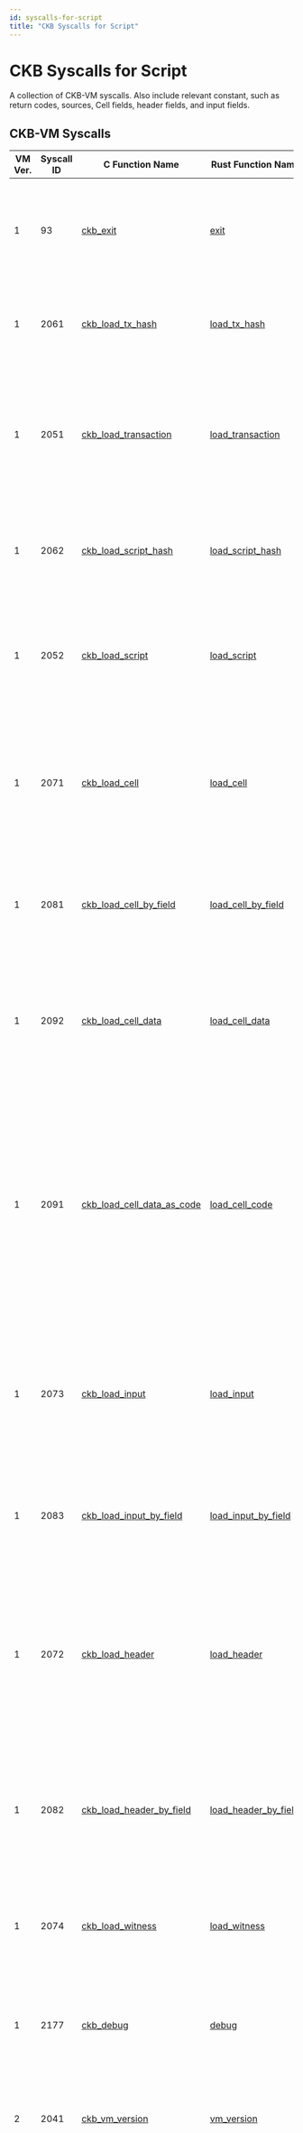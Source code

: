 ```yaml
---
id: syscalls-for-script
title: "CKB Syscalls for Script"
---
```


# CKB Syscalls for Script

A collection of CKB-VM syscalls. Also include relevant constant, such as return codes, sources, Cell fields, header fields, and input fields.

## CKB-VM Syscalls

| VM Ver. | Syscall ID | C Function Name                                                                                                                                  | Rust Function Name                                                                                   | Description                                                                                                                                                                                                                                                                                                     |
| ------- | ---------- | ------------------------------------------------------------------------------------------------------------------------------------------------ | ---------------------------------------------------------------------------------------------------- | --------------------------------------------------------------------------------------------------------------------------------------------------------------------------------------------------------------------------------------------------------------------------------------------------------------- |
| 1       | 93         | [ckb_exit](https://github.com/nervosnetwork/rfcs/blob/master/rfcs/0009-vm-syscalls/0009-vm-syscalls.md#exit)                                     | [exit](https://docs.rs/ckb-std/latest/ckb_std/syscalls/fn.exit.html)                                 | Immediately terminate the execution of the currently running Script and exit with the specified return code.                                                                                                                                                                                                    |
| 1       | 2061       | [ckb_load_tx_hash](https://github.com/nervosnetwork/rfcs/blob/master/rfcs/0009-vm-syscalls/0009-vm-syscalls.md#load-transaction-hash)            | [load_tx_hash](https://docs.rs/ckb-std/latest/ckb_std/high_level/fn.load_tx_hash.html)               | Calculate the hash of the current transaction and copy it using partial loading.                                                                                                                                                                                                                                |
| 1       | 2051       | [ckb_load_transaction](https://github.com/nervosnetwork/rfcs/blob/master/rfcs/0009-vm-syscalls/0009-vm-syscalls.md#load-transaction)             | [load_transaction](https://docs.rs/ckb-std/latest/ckb_std/high_level/fn.load_transaction.html)       | Serialize the full transaction of the running Script using the Molecule Encoding 1 format and copy it using partial loading.                                                                                                                                                                                    |
| 1       | 2062       | [ckb_load_script_hash](https://github.com/nervosnetwork/rfcs/blob/master/rfcs/0009-vm-syscalls/0009-vm-syscalls.md#load-script-hash)             | [load_script_hash](https://docs.rs/ckb-std/latest/ckb_std/high_level/fn.load_script_hash.html)       | Calculate the hash of currently running Script and copy it using partial loading.                                                                                                                                                                                                                               |
| 1       | 2052       | [ckb_load_script](https://github.com/nervosnetwork/rfcs/blob/master/rfcs/0009-vm-syscalls/0009-vm-syscalls.md#load-script)                       | [load_script](https://docs.rs/ckb-std/latest/ckb_std/high_level/fn.load_script.html)                 | Serialize the currently running Script using the Molecule Encoding 1 format and copy it using partial loading.                                                                                                                                                                                                  |
| 1       | 2071       | [ckb_load_cell](https://github.com/nervosnetwork/rfcs/blob/master/rfcs/0009-vm-syscalls/0009-vm-syscalls.md#load-cell)                           | [load_cell](https://docs.rs/ckb-std/latest/ckb_std/high_level/fn.load_cell.html)                     | Serialize the specified Cell in the current transaction using the Molecule Encoding 1 format and copy it using partial loading.                                                                                                                                                                                 |
| 1       | 2081       | [ckb_load_cell_by_field](https://github.com/nervosnetwork/rfcs/blob/master/rfcs/0009-vm-syscalls/0009-vm-syscalls.md#load-cell-by-field)         | [load_cell_by_field](https://docs.rs/ckb-std/latest/ckb_std/syscalls/fn.load_cell_by_field.html)     | Load a single field from the specified Cell in the current transaction and copy it using partial loading.                                                                                                                                                                                                       |
| 1       | 2092       | [ckb_load_cell_data](https://github.com/nervosnetwork/rfcs/blob/master/rfcs/0009-vm-syscalls/0009-vm-syscalls.md#load-cell-data)                 | [load_cell_data](https://docs.rs/ckb-std/latest/ckb_std/high_level/fn.load_cell_data.html)           | Load the data from the Cell data field in the specified Cell from the current transaction and copy it using partial loading.                                                                                                                                                                                    |
| 1       | 2091       | [ckb_load_cell_data_as_code](https://github.com/nervosnetwork/rfcs/blob/master/rfcs/0009-vm-syscalls/0009-vm-syscalls.md#load-cell-data-as-code) | [load_cell_code](https://docs.rs/ckb-std/latest/ckb_std/syscalls/fn.load_cell_code.html)             | Load the data from the Cell data field in the specified Cell from the current transaction, mark the loaded memory page as executable, and copy it using partial loading. The loaded code can then be executed by CKB-VM at a later time.                                                                        |
| 1       | 2073       | [ckb_load_input](https://github.com/nervosnetwork/rfcs/blob/master/rfcs/0009-vm-syscalls/0009-vm-syscalls.md#load-input)                         | [load_input](https://docs.rs/ckb-std/latest/ckb_std/high_level/fn.load_input.html)                   | Serialize the specified input Cell in the current transaction using the Molecule Encoding 1 format and copy it using partial loading.                                                                                                                                                                           |
| 1       | 2083       | [ckb_load_input_by_field](https://github.com/nervosnetwork/rfcs/blob/master/rfcs/0009-vm-syscalls/0009-vm-syscalls.md#load-input-by-field)       | [load_input_by_field](https://docs.rs/ckb-std/latest/ckb_std/syscalls/fn.load_input_by_field.html)   | Load a single field from the specified input Cell in the current transaction and copy it using partial loading.                                                                                                                                                                                                 |
| 1       | 2072       | [ckb_load_header](https://github.com/nervosnetwork/rfcs/blob/master/rfcs/0009-vm-syscalls/0009-vm-syscalls.md#load-header)                       | [load_header](https://docs.rs/ckb-std/latest/ckb_std/high_level/fn.load_header.html)                 | Serialize the specified header associated with an input Cell, dep Cell, or header dep using the Molecule Encoding 1 format and copy it using partial loading.                                                                                                                                                   |
| 1       | 2082       | [ckb_load_header_by_field](https://github.com/nervosnetwork/rfcs/blob/master/rfcs/0009-vm-syscalls/0009-vm-syscalls.md#load-header-by-field)     | [load_header_by_field](https://docs.rs/ckb-std/latest/ckb_std/syscalls/fn.load_header_by_field.html) | Load a single field from the specified header associated with an input Cell, dep Cell, or header dep and copy it using partial loading.                                                                                                                                                                         |
| 1       | 2074       | [ckb_load_witness](https://github.com/nervosnetwork/rfcs/blob/master/rfcs/0009-vm-syscalls/0009-vm-syscalls.md#load-witness)                     | [load_witness](https://docs.rs/ckb-std/latest/ckb_std/high_level/fn.load_witness.html)               | Load the specified witness in the current transaction and copy it using partial loading.                                                                                                                                                                                                                        |
| 1       | 2177       | [ckb_debug](https://github.com/nervosnetwork/rfcs/blob/master/rfcs/0009-vm-syscalls/0009-vm-syscalls.md#debug)                                   | [debug](https://docs.rs/ckb-std/latest/ckb_std/syscalls/fn.debug.html)                               | Print the specified message in CKB's terminal output for the purposes of debugging.                                                                                                                                                                                                                             |
| 2       | 2041       | [ckb_vm_version](https://github.com/nervosnetwork/rfcs/blob/master/rfcs/0034-vm-syscalls-2/0034-vm-syscalls-2.md#vm-version)                     | [vm_version](https://docs.rs/ckb-std/latest/ckb_std/syscalls/fn.vm_version.html)                     | Return the version of CKB-VM being used to execute the current Script.                                                                                                                                                                                                                                          |
| 2       | 2042       | [ckb_current_cycles](https://github.com/nervosnetwork/rfcs/blob/master/rfcs/0034-vm-syscalls-2/0034-vm-syscalls-2.md#current-cycles)             | [current_cycles](https://docs.rs/ckb-std/latest/ckb_std/syscalls/fn.current_cycles.html)             | Return the number of cycles consumed by the currently running Script _immediately before_ executing this syscall. This syscall will consume an additional 500 cycles.                                                                                                                                           |
| 2       | 2043       | [ckb_exec](https://github.com/nervosnetwork/rfcs/blob/master/rfcs/0034-vm-syscalls-2/0034-vm-syscalls-2.md#exec)                                 | [exec](https://docs.rs/ckb-std/latest/ckb_std/syscalls/fn.exec.html)                                 | Run a Script executable from the specified Cell using the current VM context. This replaces the original calling running Script executable with the new specified Script executable. This is similar to the [exec call](<https://en.wikipedia.org/wiki/Exec_(system_call)>) found in several operating systems. |
| 2       | 2101       | [ckb_spawn](https://github.com/nervosnetwork/rfcs/blob/master/rfcs/0050-vm-syscalls-3/0050-vm-syscalls-3.md#spawn)                               | [spawn](https://docs.rs/ckb-std/latest/ckb_std/syscalls/fn.spawn.html)                               | Run a Script executable from the specified Cell using the current VM context, but return to the original calling Script executable upon termination. This is similar to the [spawn function](<https://en.wikipedia.org/wiki/Spawn_(computing)>) found in several operating systems and programming languages.   |
| 2       | 2102       | [ckb_get_memory_limit](https://github.com/nervosnetwork/rfcs/blob/master/rfcs/0050-vm-syscalls-3/0050-vm-syscalls-3.md#get-memory-limit)         | [get_memory_limit](https://docs.rs/ckb-std/latest/ckb_std/syscalls/fn.get_memory_limit.html)         | Return the maximum amount of memory available to the current Script being executed.                                                                                                                                                                                                                             |
| 2       | 2105       | [ckb_current_memory](https://github.com/nervosnetwork/rfcs/blob/master/rfcs/0050-vm-syscalls-3/0050-vm-syscalls-3.md#current-memory)             | [current_memory](https://docs.rs/ckb-std/latest/ckb_std/syscalls/fn.current_memory.html)             | Get the Current Memory Usage. The result is the sum of the memory usage of the parent Script and the child Script.｜                                                                                                                                                                                            |
| 2       | 2103       | [ckb_set_content](https://github.com/nervosnetwork/rfcs/blob/master/rfcs/0050-vm-syscalls-3/0050-vm-syscalls-3.md#set-content)                   | [set_content](https://docs.rs/ckb-std/latest/ckb_std/syscalls/fn.set_content.html)                   | Set the content of the designated memory region that can be read by the parent (calling) Script which executed the current Script via the spawn function.                                                                                                                                                       |
| 2       | 2104       | [ckb_load_extension](https://github.com/nervosnetwork/rfcs/blob/master/rfcs/0050-vm-syscalls-3/0050-vm-syscalls-3.md#load-block-extension)       | [load_block_extension](https://docs.rs/ckb-std/latest/ckb_std/syscalls/fn.load_block_extension.html) | Load the extension field data and copy it using partial loading.                                                                                                                                                                                                                                                |

## Constants

### Return Codes

These are the return codes used by the CKB-VM syscalls.

| Const No. | C Example              | Description                                    |
| --------- | ---------------------- | ---------------------------------------------- |
| 0         | CKB_SUCCESS            | No error.                                      |
| 1         | CKB_INDEX_OUT_OF_BOUND | Index out of bound. (e.g. No such input Cell.) |
| 2         | CKB_ITEM_MISSING       | The requested resource does not exist.         |
| 3         | CKB_LENGTH_NOT_ENOUGH  | The supplied memory buffer too small.          |
| 4         | CKB_INVALID_DATA       | The data provided is invalid.                  |

### Source

These are the sources for syscalls that query the transaction for input Cells, output Cells, dep Cells, and header deps.

| Const No.          | C Example               | Description                                                                                 |
| ------------------ | ----------------------- | ------------------------------------------------------------------------------------------- |
| 0x1                | CKB_SOURCE_INPUT        | All input Cells in the transaction.                                                         |
| 0x0100000000000001 | CKB_SOURCE_GROUP_INPUT  | Only the input Cells in the transaction using the same Script as currently running Script.  |
| 2                  | CKB_SOURCE_OUTPUT       | All output Cells in the transaction.                                                        |
| 0x0100000000000002 | CKB_SOURCE_GROUP_OUTPUT | Only the output Cells in the transaction using the same Script as currently running Script. |
| 3                  | CKB_SOURCE_CELL_DEP     | All dep Cells in the transaction.                                                           |
| 4                  | CKB_SOURCE_HEADER_DEP   | All header deps in the transaction.                                                         |

### Cell Fields

These are the field specifiers for syscalls that request a specific field of a cell.

| Const No. | C Example                        | Description                                                            |
| --------- | -------------------------------- | ---------------------------------------------------------------------- |
| 0         | CKB_CELL_FIELD_CAPACITY          | The capacity (CKB) contained in the Cell.                              |
| 1         | CKB_CELL_FIELD_DATA_HASH         | The hash of the data within the data field of the Cell.                |
| 2         | CKB_CELL_FIELD_LOCK              | The Lock Script of the Cell.                                           |
| 3         | CKB_CELL_FIELD_LOCK_HASH         | The hash of the Lock Script of the Cell.                               |
| 4         | CKB_CELL_FIELD_TYPE              | The Type Script of the Cell.                                           |
| 5         | CKB_CELL_FIELD_TYPE_HASH         | The hash of the Type Script of the Cell.                               |
| 6         | CKB_CELL_FIELD_OCCUPIED_CAPACITY | The amount of capacity (CKB) that is currently being used by the Cell. |

### Header Fields

These are the field specifiers for syscalls that request a specific field of a header dep.

| Const No. | C Example                                 | Description                                                      |
| --------- | ----------------------------------------- | ---------------------------------------------------------------- |
| 0         | CKB_HEADER_FIELD_EPOCH_NUMBER             | The epoch number for the header dep.                             |
| 1         | CKB_HEADER_FIELD_EPOCH_START_BLOCK_NUMBER | The block number of first block in the epoch for the header dep. |
| 2         | CKB_HEADER_FIELD_EPOCH_LENGTH             | The length of the epoch for the header dep.                      |

### Input Fields

These are the field specifiers for syscalls that request a specific field of an input Cell.

| Const No. | C Example                 | Description                                  |     |
| --------- | ------------------------- | -------------------------------------------- | --- |
| 0         | CKB_INPUT_FIELD_OUT_POINT | The out point of the specified input Cell.   |     |
| 1         | CKB_INPUT_FIELD_SINCE     | The since value of the specified input Cell. |     |
